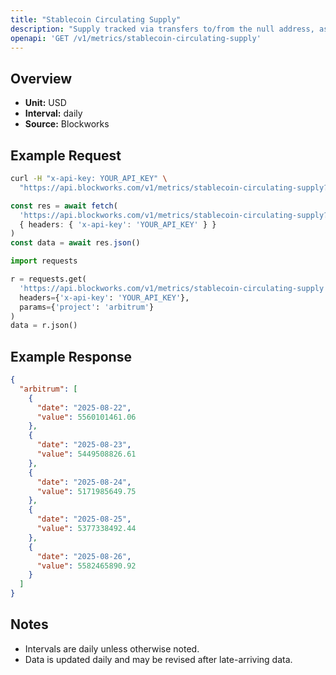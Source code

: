 ```yaml
---
title: "Stablecoin Circulating Supply"
description: "Supply tracked via transfers to/from the null address, as well as distinct issuance and redemption events for supported stablecoins. Circulating supply remove supply held in bridges, token treasuries, and known mint/burn addresses."
openapi: 'GET /v1/metrics/stablecoin-circulating-supply'
---
```


## Overview

- **Unit:** USD
- **Interval:** daily
- **Source:** Blockworks

## Example Request

<CodeGroup>

```bash cURL
curl -H "x-api-key: YOUR_API_KEY" \
  "https://api.blockworks.com/v1/metrics/stablecoin-circulating-supply?project=arbitrum"
```

```typescript TypeScript
const res = await fetch(
  'https://api.blockworks.com/v1/metrics/stablecoin-circulating-supply?project=arbitrum',
  { headers: { 'x-api-key': 'YOUR_API_KEY' } }
)
const data = await res.json()
```

```python Python
import requests

r = requests.get(
  'https://api.blockworks.com/v1/metrics/stablecoin-circulating-supply',
  headers={'x-api-key': 'YOUR_API_KEY'},
  params={'project': 'arbitrum'}
)
data = r.json()
```

</CodeGroup>

## Example Response

```json
{
  "arbitrum": [
    {
      "date": "2025-08-22",
      "value": 5560101461.06
    },
    {
      "date": "2025-08-23",
      "value": 5449508826.61
    },
    {
      "date": "2025-08-24",
      "value": 5171985649.75
    },
    {
      "date": "2025-08-25",
      "value": 5377338492.44
    },
    {
      "date": "2025-08-26",
      "value": 5582465890.92
    }
  ]
}
```

## Notes
- Intervals are daily unless otherwise noted.
- Data is updated daily and may be revised after late-arriving data.
